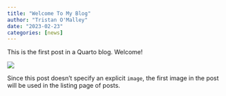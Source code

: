 ```yaml
---
title: "Welcome To My Blog"
author: "Tristan O'Malley"
date: "2023-02-23"
categories: [news]
---
```


This is the first post in a Quarto blog. Welcome!

![](thumbnail.jpg)

Since this post doesn't specify an explicit `image`, the first image in the post will be used in the listing page of posts.
